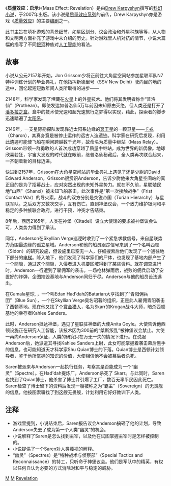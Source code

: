 {{Infobox book 
| name          = 質量效應：啟示<br />''Mass Effect: Revelation''
| title_orig    = 
| translator    = 
| image         = Mass Effect cover.jpg
| caption = 原版封面
| author        = {{link-en|Drew Karpyshyn|Drew Karpyshyn}}
| cover_artist  = 
| country       = 加拿大
| language      = 英語
| series        = [[質量效應系列|質量效應系列]]
| genre         = [[科學幻想|科學幻想]]
| publisher     = {{link-en|Del Rey Books|Del Rey Books}}
| release_date  = 2007年5月1日
| media_type    = 印刷（[[平裝書|平裝書]]）
| pages         = 323頁
| isbn          = 978-0-345-49816-8
| oclc= 150381260
| preceded_by   = 
| followed_by   = ''Mass Effect: Ascension''
}}
《'''质量效应：启示'''》（Mass Effect: Revelation）是由[[Drew_Karpyshyn|Drew Karpyshyn]]撰写的[[科幻小说|科幻小说]]，于2007年出版。该小说是[[质量效应系列|质量效应系列]]的前传，Drew Karpyshyn亦是游戏《[[质量效应|质量效应]]》的主要[[编剧|编剧]]之一。

此书主旨在填补游戏的背景细节，如星区划分、议会政治和外星种族等等，从人物和文明两方面补充了游戏中未介绍的历史。针对游戏里人机对抗的情节，小说大篇幅的描写了不同[[银河|银河]]种族对[[人工智能|人工智能]]的看法。

== 故事 ==
小说从公元2157年开始，Jon Grissom少将正前往大角星空间站参加星联军队N7特种训练计划的毕业典礼，在他指挥新德里号（SSV New Delhi）驶向目的地的途中，回忆起短短数年间人类所取得的进步——

2148年，科学家发现了埋藏在[[火星|火星]]上的外星技术。他们将其发明者称作“普洛仙”（Prothean）。即使发达如普洛仙5万年前因未知原由灭绝，但人类还是打开了[[潘多拉之盒|潘多拉之盒]]。盒中的技术使光速和超光速旅行之梦得以实现，藉此，探索者的脚步迅速踏遍了[[太阳系|太阳系]]。

2149年，一支星际勘探队发现靠近太阳系边缘的[[冥王星|冥王星]]的一颗卫星——[[卡戎|卡戎]]（Charon），其真身竟是被停止运作的远古人造遗迹。科学家在研究后发现，利用此遗迹可能使飞船在瞬间跨越数千光年，故命名为质量中继站（Mass Relay）。Grissom带领一群勇敢的人首次成功穿越了质量中继站，成为世界的新偶像。地球欣喜若狂，宇宙大发现的时代就在眼前，继普洛仙秘藏后，全人类再次联合起来，一齐朝着新的目标迈进。

快进到2157年，Grissom在大角星空间站的毕业典礼上遇见了还是少尉的David Edward Anderson，Grissom很赏识Anderson，告诉少尉他来大角星空间站的真正目的是为了招募战士，应对突然出现的未知外星势力。就在不久前，星联殖民地“山西”（Shanxi）被未知飞船袭击，此次事件是“第一次接触战争”（Frist Contact War）的导火索，战斗的双方分别是突锐帝国（Turian Hierarchy）与星联军队。之后双方又数次交手，互有伤亡。直到神堡议会，一个致力维护银河和平稳定的多种族联合政府，进行干预，冲突才告结束。

8年后，西历2165年，人类在神堡（Citadel）设立大使馆的要求被神堡议会认可，人类势力得到了承认。

同年，Anderson在Skyllian Verge巡逻时收到了一个紧急求救信号，来自星联势力范围最边缘的孤立星域。Anderson和他的船员跟踪信号来到了一个名叫西顿（Sidon）的研究设施，但设施里已空无一人，仔细搜索后他们发现了一个通往地下部分的[[电梯|电梯]]。降入地下，他们发现了科学家们的尸体，也发现了基地内部产生了一个間隙，通过这个間隙，入侵者进入机要区域得到了某些资料。就在调查进行时，Anderson一行遭到了雇佣军的袭击。一场枪林弹雨后，战败的佣兵启动了安置好的炸弹，企图摧毁基地与Anderson同归于尽。Anderson与他的船员设法逃出。

在Camala星球, ，一个叫Edan Had'dah的Batarian大亨找到了“青阳佣兵团”（Blue Sun），一个在Skyllian Verge臭名昭著的组织，正是此人雇佣青阳袭击了西顿基地。现在他又找了个[[赏金猎人|赏金猎人]]，名为Skarr的Krogan战斗大师，暗杀西顿基地的幸存者Kahlee Sanders。

此时，Anderson抵达神堡，遇见了星联驻神堡的大使Anita Goyle。大使告诉他西顿设施正在研究人工智能，该技术因为300前的“桀斯叛乱”被神堡议会禁止。大使一再向Anderson保证，人类的研究只在万无一失的情况下进行。在说服Anderson后，她派遣其寻找Kahlee Sanders上尉，此女可能掌握着袭击幕后黑手的信息，也可能知道天才科学家Shu Quian博士的下落。Quian博士是西顿计划领导者，鉴于他所掌握的知识的价值，大使相信他不会被幕后者杀死。

Saren被派来与Anderson一起执行任务，考察其是否能成为一个“幽灵”（Spectre）。在Had'dah提炼厂，Anderson杀死了 Skarr。与此同时，Saren也找到了Quian博士，他杀害了博士并引爆了工厂，数百无辜平民因此死亡。Saren检查了博士留下的资料后发现一艘被称之为“霸主”（Sovereign）的无畏舰的信息，他按图索骥找了到这艘无畏舰，计划利用它好好教训下人类。

== 注释 ==
* 游戏里提到，小说结束后，Saren报告议会Anderson搞砸了他的计划，导致Anderson失去了成为第一个人类“幽灵”的机会。
* 小说解释了Saren是怎么找到主宰，以及他在试图掌握主宰时是怎样被控制的。
* 小说提供了一个Saren对人类蔑视的解释。
* “幽灵”（Spectres）是“特种战术与侦察部”（Special Tactics and Reconnaissance）的特工，只听命于神堡议会。他们是军队中的精英，有权以任何自认为必要的方式消除对和平与稳定的威胁。

{{Mass Effect}}

[[Category:2007年小说|M]]
[[Category:科幻小说|M]]
[[Category:质量效应系列|Revelation]]